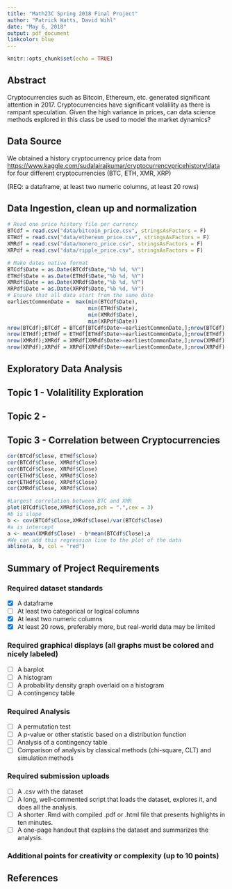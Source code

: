 ```yaml
---
title: "Math23C Spring 2018 Final Project"
author: "Patrick Watts, David Wihl"
date: "May 6, 2018"
output: pdf_document
linkcolor: blue
---
```


```r
knitr::opts_chunk$set(echo = TRUE)
```

## Abstract 

Cryptocurrencies such as Bitcoin, Ethereum, etc. generated significant attention in 2017. 
Cryptocurrencies have significant volalility as there is rampant speculation. 
Given the high variance in prices, can data science methods explored in this class
be used to model the market dynamics?

## Data Source

We obtained a history cryptocurrency price data from 
[https://www.kaggle.com/sudalairajkumar/cryptocurrencypricehistory/data](https://www.kaggle.com/sudalairajkumar/cryptocurrencypricehistory/data) for four different cryptocurrencies (BTC, ETH, XMR, XRP)

(REQ: a dataframe, at least two numeric columns, at least 20 rows)

## Data Ingestion, clean up and normalization
```r
# Read one price history file per currency
BTCdf = read.csv("data/bitcoin_price.csv", stringsAsFactors = F)
ETHdf = read.csv("data/ethereum_price.csv", stringsAsFactors = F)
XMRdf = read.csv("data/monero_price.csv", stringsAsFactors = F)
XRPdf = read.csv("data/ripple_price.csv", stringsAsFactors = F)
```

```r
# Make dates native format
BTCdf$Date = as.Date(BTCdf$Date,"%b %d, %Y")
ETHdf$Date = as.Date(ETHdf$Date,"%b %d, %Y")
XMRdf$Date = as.Date(XMRdf$Date,"%b %d, %Y")
XRPdf$Date = as.Date(XRPdf$Date,"%b %d, %Y")
# Ensure that all data start from the same date
earliestCommonDate =  max(min(BTCdf$Date),
                          min(ETHdf$Date),
                          min(XMRdf$Date),
                          min(XRPdf$Date))
nrow(BTCdf);BTCdf = BTCdf[BTCdf$Date>=earliestCommonDate,];nrow(BTCdf)
nrow(ETHdf);ETHdf = ETHdf[ETHdf$Date>=earliestCommonDate,];nrow(ETHdf)
nrow(XMRdf);XMRdf = XMRdf[XMRdf$Date>=earliestCommonDate,];nrow(XMRdf)
nrow(XRPdf);XRPdf = XRPdf[XRPdf$Date>=earliestCommonDate,];nrow(XRPdf)
```

## Exploratory Data Analysis

## Topic 1 - Volalitility Exploration

## Topic 2 -

## Topic 3 - Correlation between Cryptocurrencies
```r
cor(BTCdf$Close, ETHdf$Close)
cor(BTCdf$Close, XMRdf$Close)
cor(BTCdf$Close, XRPdf$Close)
cor(ETHdf$Close, XMRdf$Close)
cor(ETHdf$Close, XRPdf$Close)
cor(XMRdf$Close, XRPdf$Close)

#Largest correlation between BTC and XMR
plot(BTCdf$Close,XMRdf$Close,pch = ".",cex = 3)
#b is slope
b <- cov(BTCdf$Close,XMRdf$Close)/var(BTCdf$Close)
#a is intercept
a <- mean(XMRdf$Close) - b*mean(BTCdf$Close);a    
#We can add this regression line to the plot of the data
abline(a, b, col = "red")
```
## Summary of Project Requirements

### Required dataset standards

- [x] A dataframe
- [ ] At least two categorical or logical columns
- [x] At least two numeric columns
- [x] At least 20 rows, preferably more, but real-world data may be limited

### Required graphical displays (all graphs must be colored and nicely labeled)

- [ ] A barplot
- [ ] A histogram
- [ ] A probability density graph overlaid on a histogram
- [ ] A contingency table

### Required Analysis

- [ ] A permutation test
- [ ] A p-value or other statistic based on a distribution function
- [ ] Analysis of a contingency table
- [ ] Comparison of analysis by classical methods (chi-square, CLT) and simulation methods

### Required submission uploads

- [ ] A .csv with the dataset
- [ ] A long, well-commented script that loads the dataset, explores it, and does all the analysis.
- [ ] A shorter .Rmd with compiled .pdf or .html file that presents highlights in ten minutes.
- [ ] A one-page handout that explains the dataset and summarizes the analysis.

### Additional points for creativity or complexity (up to 10 points)

## References
